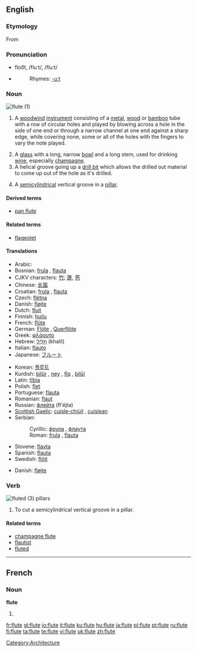 {{see|flûte}}
{{wikipedia}}
==English==

===Etymology===
From {{etyl|fro|en}} {{term|flaute||lang=fro}}

===Pronunciation===
* floo͞t, /fluːt/, /flu:t/
* {{audio|en-us-flute.ogg|Audio (US)}}
*: Rhymes: [[Rhymes:English:-uːt|-uːt]]

===Noun===
[[Image:Western_concert_flute.jpg|thumb|flute (1)]]
{{en-noun}}

# {{context|musical instruments}} A [[woodwind]] [[instrument]] consisting of a [[metal]], [[wood]] or [[bamboo]] tube with a row of circular holes and played by blowing across a hole in the side of one end or through a narrow channel at one end against a sharp edge, while covering none, some or all of the holes with the fingers to vary the note played.
# A [[glass]] with a long, narrow [[bowl]] and a long stem, used for drinking [[wine]], especially [[champagne]]. <!--Note: "bowl" is the correct term to use here - confirmed at http://66.102.9.104/search?q=cache:N9GMnphl-vcJ:www.daacs.org/aboutDatabase/pdf/cataloging/Glass.pdf+%22parts+of+a+glass%22+stem&hl=en -->
# A helical groove going up a [[drill bit]] which allows the drilled out material to come up out of the hole as it's drilled.
# {{architecture}} A [[semicylindrical]] vertical groove in a [[pillar]].

====Derived terms====
* [[pan flute]]

====Related terms====
* [[flageolet]]

====Translations====
{{trans-top|woodwind instrument}}
* Arabic: {{Arab|[[ناي|نّاي]]}}
* Bosnian: [[frula]] {{f}}, [[flauta]] {{f}}
* CJKV characters: [[竹]]; [[篪]], [[竾]]
* Chinese: [[长笛]]
* Croatian: [[frula]] {{f}}, [[flauta]] {{f}}
* Czech: [[flétna]] {{f}}
* Danish: [[fløjte]] {{c}}
* Dutch: [[fluit]]
* Finnish: [[huilu]]
* French: [[flûte]] {{f}}
* German: [[Flöte]] {{f}}, [[Querflöte]] {{f}}
* Greek: [[φλάουτο]]
* Hebrew: [[חליל| חָלִיל]] (khalil) {{m}}
* Italian: [[flauto]] {{m}}
* Japanese: [[フルート]]
{{trans-mid}}
* Korean: [[플루트]]
* Kurdish: [[bilûr]] {{f}}, [[ney]] {{f}}, [[fîq]] {{f}}, [[bilûl]] {{f}}
* Latin: [[tibia|tībia]] {{f}}
* Polish: [[flet]] {{m}}
* Portuguese: [[flauta]] {{f}}
* Romanian: [[flaut]] {{n}}
* Russian: [[флейта]] (fl'éjta) {{f}}
* [[Scottish Gaelic]]: [[cuisle-chiùil]] {{f}}, [[cuislean]] {{m}}
* Serbian:
*: Cyrillic: [[фрула]] {{f}}, [[флаута]] {{f}}
*: Roman: [[frula]] {{f}}, [[flauta]] {{f}}
* Slovene: [[flavta]] {{f}}
* Spanish: [[flauta]] {{f}}
* Swedish: [[flöjt]]
{{trans-bottom}}

{{trans-top|glass}}
* Danish: [[fløjte]] {{c}}
{{trans-mid}}
{{trans-bottom}}

===Verb===
[[Image:Cincinnati-life-insurance-building-detail.jpg|thumb|fluted (3) [[pillar]]s]]
{{en-verb|flutes|fluting|fluted}}

# To cut a semicylindrical vertical groove in a pillar.

====Related terms====
* [[champagne flute]]
* [[flautist]]
* [[fluted]] {{pos_a}}

----

==French==

===Noun===
'''flute'''

# {{alternative spelling of|flûte}}

[[Category:Architecture]]

[[fr:flute]]
[[gl:flute]]
[[io:flute]]
[[it:flute]]
[[ku:flute]]
[[hu:flute]]
[[ja:flute]]
[[pl:flute]]
[[pt:flute]]
[[ru:flute]]
[[fi:flute]]
[[ta:flute]]
[[te:flute]]
[[vi:flute]]
[[uk:flute]]
[[zh:flute]]